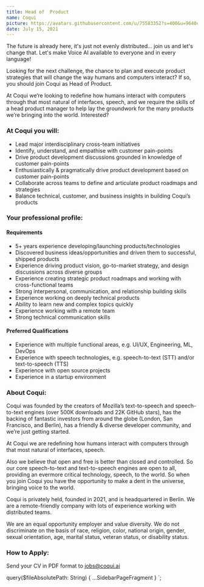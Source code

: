 ```yaml
---
title: Head of  Product
name: Coqui
picture: https://avatars.githubusercontent.com/u/75583352?s=400&u=9640c480b84c161c8976d1ebbf2ec3f803f9d82e&v=4
date: July 15, 2021
---
```



The future is already here, it's just not evenly distributed... join us and let's change that. Let's make
Voice AI available to everyone and in every language!

Looking for the next challenge, the chance to plan and execute product strategies that will change the way humans
and computers interact? If so, you should join Coqui as Head of Product.

At Coqui we’re looking to redefine how humans interact with computers through that most natural of interfaces,
speech, and we require the skills of a head product manager to help lay the groundwork for the many products
we’re bringing into the world. Interested?

<!-- markdownlint-disable no-trailing-punctuation -->

### At Coqui you will:

- Lead major interdisciplinary cross-team initiatives
- Identify, understand, and empathise with customer pain-points
- Drive product development discussions grounded in knowledge of customer pain-points
- Enthusiastically & pragmatically drive product development based on customer pain-points
- Collaborate across teams to define and articulate product roadmaps and strategies
- Balance technical, customer, and business insights in building Coqui’s products

### Your professional profile:

#### Requirements

- 5+ years experience developing/launching products/technologies
- Discovered business ideas/opportunities and driven them to successful, shipped products
- Experience driving product vision, go-to-market strategy, and design discussions across diverse groups
- Experience creating strategic product roadmaps and working with cross-functional teams
- Strong interpersonal, communication, and relationship building skills
- Experience working on deeply technical products
- Ability to learn new and complex topics quickly
- Experience working with a remote team
- Strong technical communication skills

#### Preferred Qualifications

- Experience with multiple functional areas, e.g. UI/UX, Engineering, ML, DevOps
- Experience with speech technologies, e.g. speech-to-text (STT) and/or text-to-speech (TTS)
- Experience with open source projects
- Experience in a startup environment

### About Coqui:

Coqui was founded by the creators of Mozilla’s text-to-speech and speech-to-text engines (over 500K downloads and
22K GitHub stars), has the backing of fantastic investors from around the globe (London, San Francisco, and Berlin),
has a friendly & diverse developer community, and we’re just getting started.

At Coqui we are redefining how humans interact with computers through that most natural of interfaces, speech.

Also we believe that open and free is better than closed and controlled. So our core speech-to-text and text-to-speech
engines are open to all, providing an evermore critical technology, speech, to the world. So when you join Coqui
you have the opportunity to make a dent in the universe, bringing voice to the world.

Coqui is privately held, founded in 2021, and is headquartered in Berlin. We are a remote-friendly company with lots
of experience working with distributed teams.

We are an equal opportunity employer and value diversity. We do not discriminate on the basis of race, religion,
color, national origin, gender, sexual orientation, age, marital status, veteran status, or disability status.

### How to Apply:

Send your CV in PDF format to jobs@coqui.ai

<!-- markdownlint-enable line-length -->

  query($fileAbsolutePath: String) {
    ...SidebarPageFragment
  }
`;
